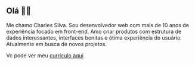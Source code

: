 ## Olá 👋🏼

Me chamo Charles Silva. Sou desenvolvedor web com mais de 10 anos de
experiência focado em front-end. Amo criar produtos com estrutura de dados
interessantes, interfaces bonitas e ótima experiência do usuário.
Atualmente em busca de novos projetos.

Vc pode ver meu [currículo aqui](https://commonmark.org)
